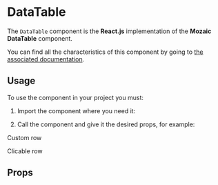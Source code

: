 
<Meta title="Components/DataTable" component={DataTable} argTypes={argTypes} />

# DataTable

The `DataTable` component is the **React.js** implementation of the **Mozaic DataTable** component.

You can find all the characteristics of this component by going to [the associated documentation](https://mozaic.adeo.cloud/Components/DataTable/).

## Usage

To use the component in your project you must:

1. Import the component where you need it:

<Source language="javascript" code="import { DataTable } from '@mozaic-ds/react';" />

2. Call the component and give it the desired props, for example:

<Canvas withSource="open">
    <Story story={Basic} />
</Canvas>

Custom row

<Canvas withSource="open">
    <Story story={CustomRowRender} />
</Canvas>

Clicable row

<Canvas withSource="open">
    <Story story={ClickableRow} />
</Canvas>

## Props

<ArgsTable of={DataTable} />
